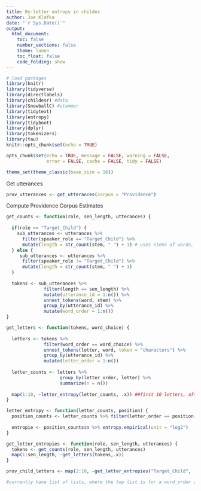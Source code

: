 ```yaml
---
title: By-letter entropy in childes
author: Joe Klafka
date: "`r Sys.Date()`"
output: 
  html_document:
    toc: false
    number_sections: false
    theme: lumen
    toc_float: false
    code_folding: show 
---
```


```r
# load packages
library(knitr)
library(tidyverse)
library(directlabels)
library(childesr) #data
library(SnowballC) #stemmer
library(tidytext)
library(entropy)
library(tidyboot)
library(dplyr)
library(tokenizers)
library(tau)
knitr::opts_chunk$set(echo = TRUE)

opts_chunk$set(echo = TRUE, message = FALSE, warning = FALSE, 
               error = FALSE, cache = FALSE, tidy = FALSE)

theme_set(theme_classic(base_size = 16))
```

Get utterances
```r
prov_utterances <- get_utterances(corpus = "Providence")
```

Compute Providence Corpus Estimates
```r
get_counts <- function(role, sen_length, utterances) {
  
  if(role == "Target_Child") {
    sub_utterances <- utterances %>%
      filter(speaker_role == "Target_Child") %>%
      mutate(length = str_count(stem, " ") + 1) # uses stems of words, not original words
  } else {
     sub_utterances <- utterances %>%
      filter(speaker_role != "Target_Child") %>%
      mutate(length = str_count(stem, " ") + 1)
  }
 
  tokens <- sub_utterances %>%
              filter(length == sen_length) %>%
              mutate(utterance_id = 1:n()) %>%
              unnest_tokens(word, stem) %>%
              group_by(utterance_id) %>%
              mutate(word_order = 1:n())
}

get_letters <- function(tokens, word_choice) {
   
  letters <- tokens %>% 
              filter(word_order == word_choice) %>% 
              unnest_tokens(letter, word, token = "characters") %>% 
              group_by(utterance_id) %>% 
              mutate(letter_order = 1:n())
  
  letter_counts <- letters %>% 
                    group_by(letter_order, letter) %>% 
                    summarize(n = n())
  
  map(1:10, ~letter_entropy(letter_counts, .x)) ##first 10 letters, after this entropy shrunk close to 0
}

letter_entropy <- function(letter_counts, position) {
  position_counts <- letter_counts %>% filter(letter_order == position)
  
  entropie <- position_counts$n %>% entropy.empirical(unit = "log2")
}

get_letter_entropies <- function(role, sen_length, utterances) {
  tokens <- get_counts(role, sen_length, utterances)
  map(1:sen_length, ~get_letters(tokens,.x))
}

prov_child_letters <- map(2:10, ~get_letter_entropies("Target_Child", .x, prov_utterances)) #list of lists of lists

#currently have list of lists, where the top list is for a word_order and each bottom list is for a letter_order
```